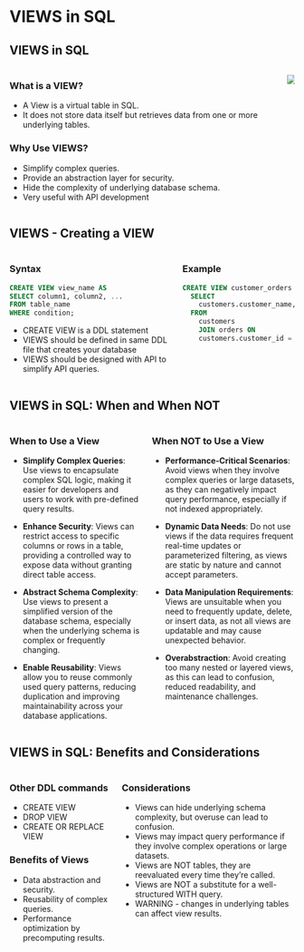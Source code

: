 # VIEWS in SQL

## VIEWS in SQL

:::: {.columns}
::: {.column}
### What is a VIEW?
- A View is a virtual table in SQL.
- It does not store data itself but retrieves data from one or more underlying tables.

### Why Use VIEWS?
- Simplify complex queries.
- Provide an abstraction layer for security.
- Hide the complexity of underlying database schema.
- Very useful with API development

:::
::: {.column}
![](./assets/sql-view.jpg)
:::
::::

## VIEWS - Creating a VIEW

:::: {.columns}
::: {.column}
### Syntax
```sql
CREATE VIEW view_name AS
SELECT column1, column2, ...
FROM table_name
WHERE condition;
```
* CREATE VIEW is a DDL statement
* VIEWS should be defined in same DDL file that creates your database
* VIEWS should be designed with API to simplify API queries.

:::
::: {.column}
### Example
```sql
CREATE VIEW customer_orders AS
  SELECT 
    customers.customer_name, orders.order_date
  FROM
    customers
    JOIN orders ON 
    customers.customer_id = orders.customer_id;
```
:::
::::

## VIEWS in SQL: When and When NOT

:::: {.columns}
::: {.column}
### When to Use a View  

- **Simplify Complex Queries**: Use views to encapsulate complex SQL logic, making it easier for developers and users to work with pre-defined query results.  

- **Enhance Security**: Views can restrict access to specific columns or rows in a table, providing a controlled way to expose data without granting direct table access.  

- **Abstract Schema Complexity**: Use views to present a simplified version of the database schema, especially when the underlying schema is complex or frequently changing.  

- **Enable Reusability**: Views allow you to reuse commonly used query patterns, reducing duplication and improving maintainability across your database applications.  

:::
::: {.column}
### When NOT to Use a View  

- **Performance-Critical Scenarios**: Avoid views when they involve complex queries or large datasets, as they can negatively impact query performance, especially if not indexed appropriately.  

- **Dynamic Data Needs**: Do not use views if the data requires frequent real-time updates or parameterized filtering, as views are static by nature and cannot accept parameters.  

- **Data Manipulation Requirements**: Views are unsuitable when you need to frequently update, delete, or insert data, as not all views are updatable and may cause unexpected behavior.  

- **Overabstraction**: Avoid creating too many nested or layered views, as this can lead to confusion, reduced readability, and maintenance challenges.  

:::
::::



## VIEWS in SQL: Benefits and Considerations

:::: {.columns}
::: {.column}
### Other DDL commands
- CREATE VIEW
- DROP VIEW
- CREATE OR REPLACE VIEW

### Benefits of Views
- Data abstraction and security.
- Reusability of complex queries.
- Performance optimization by precomputing results.
:::
::: {.column}
### Considerations
- Views can hide underlying schema complexity, but overuse can lead to confusion.
- Views may impact query performance if they involve complex operations or large datasets.
- Views are NOT tables, they are reevaluated every time they're called.
- Views are NOT a substitute for a well-structured WITH query.
- WARNING - changes in underlying tables can affect view results.
:::
::::

